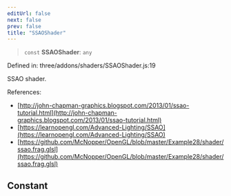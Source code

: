 ```yaml
---
editUrl: false
next: false
prev: false
title: "SSAOShader"
---
```


> `const` **SSAOShader**: `any`

Defined in: three/addons/shaders/SSAOShader.js:19

SSAO shader.

References:
- [http://john-chapman-graphics.blogspot.com/2013/01/ssao-tutorial.html](http://john-chapman-graphics.blogspot.com/2013/01/ssao-tutorial.html)
- [https://learnopengl.com/Advanced-Lighting/SSAO](https://learnopengl.com/Advanced-Lighting/SSAO)
- [https://github.com/McNopper/OpenGL/blob/master/Example28/shader/ssao.frag.glsl](https://github.com/McNopper/OpenGL/blob/master/Example28/shader/ssao.frag.glsl)

## Constant

